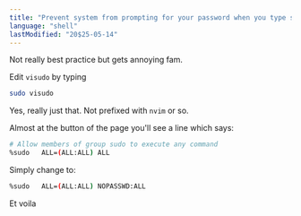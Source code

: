 ```yaml
---
title: "Prevent system from prompting for your password when you type sudo"
language: "shell"
lastModified: "20$25-05-14"
---
```


Not really best practice but gets annoying fam.

Edit `visudo` by typing

```bash
sudo visudo
```
Yes, really just that. Not prefixed with `nvim` or so.

Almost at the button of the page you'll see a line which says:
```bash
# Allow members of group sudo to execute any command
%sudo   ALL=(ALL:ALL) ALL
```

Simply change to:
```bash
%sudo   ALL=(ALL:ALL) NOPASSWD:ALL
```

Et voila